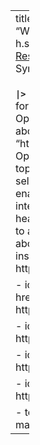 ---
title: "&nbsp;&nbsp;Freddy Villabona C."
subtitle: "Working as a data scientist at h.security S. L.<br>[Resume](https://docs.google.com/document/d/1tK3Pr6gwD0YipuBWaxsrwVTeCnOuY7V82V6s0LOSIXk/edit?usp=sharing) | [ProgramandoenR](https://freddyvillabona.github.io/fv/programandoenr.html) | R Views<br>Syndicated on [R-Bloggers]() & R Weekly<br><br>**`|> May all dreams come true! :)`**"
format:
  lumo-html: 
    logo: "a.jpg"                                     # Optional. Path to a logo displayed above the title
 #   github-repo: "https://github.com/holtzy/lumo"        # Optional. Adds a github corner at the top right
    primary-color: "#2a45b0"
    self-contained: true
    is-particlejs-enabled: true                          # Optional: display interactive particles in the document header
 #  bg-image: ""                                         # Optional: link to an image for the header background
about:
    template: jolla
    links:
    - icon: instagram
      text: freddvillabona
      href: https://instagram.com/freddvillabona
      
    - icon: instagram
      text: programandoenr
      href: https://instagram.com/programandoenr
      
    - icon: twitter
      href: https://twitter.com/freddvillabona
      
    - icon: facebook
      href: https://facebook.com/programandoenr
      
    - icon: telegram
      href: https://t.me/programandoinr
      
    - text: Email
      href: mailto:freddyvillabonac@gmail.com
      

---